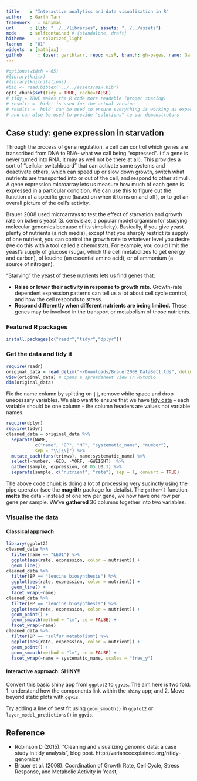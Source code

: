 ```yaml
---
title    : "Interactive analytics and data visualisation in R"
author   : Garth Tarr
framework   : minimal
url      : {lib: "../../libraries", assets: "../../assets"}
mode     : selfcontained # {standalone, draft}
hitheme     : solarized_light
lecnum   : "01"
widgets  : [mathjax]
github      : {user: garthtarr, repo: visR, branch: gh-pages, name: Garth Tarr}
---
```


```r
#options(width = 65)
#library(knitr)
#library(knitcitations)
#bib <- read.bibtex('../../assets/msR.bib')
opts_chunk$set(tidy = TRUE, cache=FALSE) 
# tidy = TRUE makes the R code more readable (proper spacing)
# results = 'hide' is used for the actual version
# results = 'hold' can be used to ensure everything is working as expected
# and can also be used to provide "solutions" to our demonstrators
```

## Case study: gene expression in starvation

Through the process of gene regulation, a cell can control which genes are transcribed from DNA to RNA- what we call being "expressed". (If a gene is never turned into RNA, it may as well not be there at all). This provides a sort of "cellular switchboard" that can activate some systems and deactivate others, which can speed up or slow down growth, switch what nutrients are transported into or out of the cell, and respond to other stimuli. A gene expression microarray lets us measure how much of each gene is expressed in a particular condition. We can use this to figure out the function of a specific gene (based on when it turns on and off), or to get an overall picture of the cell's activity.

Brauer 2008 used microarrays to test the effect of starvation and growth rate on baker’s yeast (S. cerevisiae, a popular model organism for studying molecular genomics because of its simplicity). Basically, if you give yeast plenty of nutrients (a rich media), except that you sharply restrict its supply of one nutrient, you can control the growth rate to whatever level you desire (we do this with a tool called a chemostat). For example, you could limit the yeast's supply of glucose (sugar, which the cell metabolizes to get energy and carbon), of leucine (an essential amino acid), or of ammonium (a source of nitrogen).

"Starving" the yeast of these nutrients lets us find genes that:

- **Raise or lower their activity in response to growth rate.** Growth-rate dependent expression patterns can tell us a lot about cell cycle control, and how the cell responds to stress.
- **Respond differently when different nutrients are being limited.** These genes may be involved in the transport or metabolism of those nutrients.

### Featured R packages

```r
install.packages(c("readr","tidyr","dplyr"))
```

### Get the data and tidy it

```r
require(readr)
original_data = read_delim("~/Downloads/Brauer2008_DataSet1.tds", delim="\t")
View(original_data) # opens a spreadsheet view in RStudio
dim(original_data)
```

Fix the name column by splitting on `||`, remove white space and drop unecessary variables.  We also want to ensure that we have [tidy data](http://vita.had.co.nz/papers/tidy-data.pdf) -- each variable should be one column - the column headers are values not variable names.

```r
require(dplyr)
require(tidyr)
cleaned_data = original_data %>%
  separate(NAME, 
           c("name", "BP", "MF", "systematic_name", "number"), 
           sep = "\\|\\|") %>%
  mutate_each(funs(trimws), name:systematic_name) %>%
  select(-number, -GID, -YORF, -GWEIGHT)  %>%
  gather(sample, expression, G0.05:U0.3) %>%
  separate(sample, c("nutrient", "rate"), sep = 1, convert = TRUE)
```

The above code chunk is doing a lot of processing very sucinctly using the pipe operator (see the **magrittr** package for details).  The `gather()` function **melts** the data - instead of one row per gene, we now have one row per gene per sample.  We've **gathered** 36 columns together into two variables.

### Visualise the data

#### Classical approach

```r
library(ggplot2)
cleaned_data %>%
  filter(name == "LEU1") %>%
  ggplot(aes(rate, expression, color = nutrient)) +
  geom_line()
cleaned_data %>%
  filter(BP == "leucine biosynthesis") %>%
  ggplot(aes(rate, expression, color = nutrient)) +
  geom_line() +
  facet_wrap(~name)
cleaned_data %>%
  filter(BP == "leucine biosynthesis") %>%
  ggplot(aes(rate, expression, color = nutrient)) +
  geom_point() +
  geom_smooth(method = "lm", se = FALSE) +
  facet_wrap(~name)
cleaned_data %>%
  filter(BP == "sulfur metabolism") %>%
  ggplot(aes(rate, expression, color = nutrient)) +
  geom_point() +
  geom_smooth(method = "lm", se = FALSE) +
  facet_wrap(~name + systematic_name, scales = "free_y")
```


#### Interactive approach: SHINY!!

Convert this basic shiny app from `ggplot2` to `ggvis`.  The aim here is two fold: 
1. understand how the components link within the `shiny` app; and 
2. Move beyond static plots with `ggvis`.

Try adding a line of best fit using `geom_smooth()` in `ggplot2` or `layer_model_predictions()` in `ggvis`.

## Reference

- Robinson D (2015). "Cleaning and visualizing genomic data: a case study in tidy analysis", blog post. http://varianceexplained.org/r/tidy-genomics/
- Brauer et al. (2008). Coordination of Growth Rate, Cell Cycle, Stress Response, and Metabolic Activity in Yeast,
